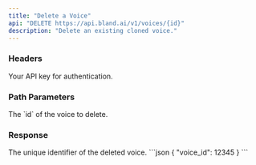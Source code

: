 ```yaml
---
title: "Delete a Voice" 
api: "DELETE https://api.bland.ai/v1/voices/{id}"
description: "Delete an existing cloned voice."
---
```


### Headers

<ParamField header="authorization" type="string" required>
  Your API key for authentication.
</ParamField>

### Path Parameters

<ParamField path="id" type="string" required>
    The `id` of the voice to delete.
</ParamField>


### Response

<ResponseField name="voice_id" type="integer">
  The unique identifier of the deleted voice.
</ResponseField>

<ResponseExample>
```json
{
  "voice_id": 12345
}
```
</ResponseExample>